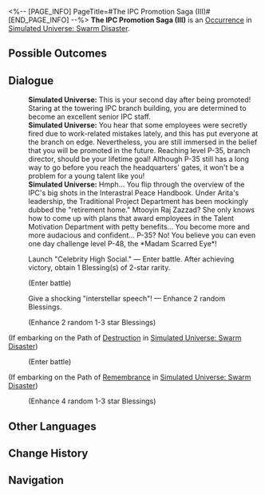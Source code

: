 <%-- [PAGE_INFO]
PageTitle=#The IPC Promotion Saga (III)#
[END_PAGE_INFO] --%>
{{Stub}}
{{Simulated Universe Event Infobox
|id            = 14201-2
|title         = 
|image         = Occurrence IPC.png
|domains_su    = 
|domains_swarm = Unknown
|domains_gng   = 
|domains_du    = 
|domains_und   = 
|requirements  = 
|prev          = 
|next          = 
|characters    = 
|factions      = 
|order         = 029
|order_du      = 
}}
'''The IPC Promotion Saga (III)''' is an [[Simulated Universe/Occurrence|Occurrence]] in [[Simulated Universe: Swarm Disaster]].

==Possible Outcomes==
{{Possible Outcomes
|choice_1 = You are eager to beat the big shots!
|result_1 = Enter special battle. After achieving victory, obtain 1 Blessing(s) of 3-star rarity.
|path_1   = Destruction

|choice_2 = Review the secrets of interstellar success...
|result_2 = Enhance 4 random Blessings.
|path_2   = Remembrance

|choice_3 = You are eager to beat the big shots!
|result_3 = Enter a tough battle. If you win, you will gain 5 random Curio(s).
|path_3   = Destruction
|modes_3  = 

|choice_4 = Review the secrets of interstellar success...
|result_4 = Obtain 3 random Blessing(s) of the Path required for the Equation.
|path_4   = Remembrance
|modes_4  = 

|choice_5 = Give a stirring "interstellar speech"!
|result_5 = Obtain 1 random Blessing(s) of the Path required for the Equation.
|modes_5  = 

|choice_6 = Launch "Celebrity High Social."
|result_6 = Discard 1 Curio(s) and obtain 3 random Curio(s).
|modes_6  = 

|choice_7 = Launch "Celebrity High Social."
|result_7 = Enter battle. After achieving victory, obtain 1 Blessing(s) of 2-star rarity.

|choice_8 = Give a shocking "interstellar speech"!
|result_8 = Enhance 2 random Blessings.

}}
<!--
==Gameplay Notes==
* 
-->
==Dialogue==
{{Dialogue Start}}
:'''Simulated Universe:''' This is your second day after being promoted! Staring at the towering IPC branch building, you are determined to become an excellent senior IPC staff.
:'''Simulated Universe:''' You hear that some employees were secretly fired due to work-related mistakes lately, and this has put everyone at the branch on edge. Nevertheless, you are still immersed in the belief that you will be promoted in the future. Reaching level P-35, branch director, should be your lifetime goal! Although P-35 still has a long way to go before you reach the headquarters' gates, it won't be a problem for a young talent like you!
:'''Simulated Universe:''' Hmph... You flip through the overview of the IPC's big shots in the Interastral Peace Handbook. Under Arita's leadership, the Traditional Project Department has been mockingly dubbed the "retirement home." Mtooyin Raj Zazzad? She only knows how to come up with plans that award employees in the Talent Motivation Department with petty benefits... You become more and more audacious and confident... P-35? No! You believe you can even one day challenge level P-48, the *Madam Scarred Eye*!
:{{DIcon|Star}} Launch "Celebrity High Social." &mdash; Enter battle. After achieving victory, obtain 1 Blessing(s) of 2-star rarity.
:;(Enter battle)
::{{Enemy List|Silvermane Soldier*3/-25% HP}}
:{{DIcon|Star}} Give a shocking "interstellar speech"! &mdash; Enhance 2 random Blessings.
:;(Enhance 2 random 1-3 star Blessings)
;(If embarking on the Path of [[Simulated Universe: Swarm Disaster/Paths#Destruction|Destruction]] in [[Simulated Universe: Swarm Disaster]])
:{{SU Special Dialogue|Destruction|You are eager to beat the big shots!|Enter special battle. After achieving victory, obtain 1 Blessing(s) of 3-star rarity.}}
:;(Enter battle)
::{{Enemy List|Svarog*1/-25% HP}}
;(If embarking on the Path of [[Simulated Universe: Swarm Disaster/Paths#Remembrance|Remembrance]] in [[Simulated Universe: Swarm Disaster]])
:{{SU Special Dialogue|Remembrance|Review the secrets of interstellar success...|Enhance 4 random Blessings.}}
:;(Enhance 4 random 1-3 star Blessings)
{{Dialogue End}}

==Other Languages==
{{Other Languages
|en   = The IPC Promotion Saga (III)
|zhs  = 星际和平公司「升职记」（其三）
|zht  = 星際和平公司「升職記」（其三）
|ja   = スターピースカンパニー「{{Rubi|昇進記|しょうしんき}}」（3）
|ko   = 스타피스 컴퍼니 「승진기」 (3)
|es   = La saga del ascenso de la Corporación III
|fr   = Saga de la CPI (III)
|ru   = Сага о карьере в КММ III
|th   = "บันทึกการเลื่อนตำแหน่ง" องค์กรสันติภาพแห่งดวงดาว (3)
|vi   = Công Ty Hành Tinh Hòa Bình "Nhật Ký Thăng Chức" 3
|de   = Die IFK-Beförderungsgeschichte (Teil 3)
|id   = Kisah Promosi IPC (3)
|pt   = A Saga de Promoção da CPI (III)
}}

==Change History==
{{Change History|1.3}}

==Navigation==
{{Occurrence Navbox}}